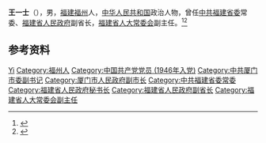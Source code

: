 '''王一士'''（{{bd|1926年|1月|}}），男，[[福建|福建]][[福州|福州]]人，[[中华人民共和国|中华人民共和国]]政治人物，曾任[[中共福建省委|中共福建省委]]常委、[[福建省人民政府|福建省人民政府]]副省长，[[福建省人大常委会|福建省人大常委会]]副主任。<ref>{{Cite book|title=中华人民共和国职官志|author=何虎生, 李耀东, 向常福主编|publisher=中国社会出版社|year=2003|isbn=9787800883934|location=北京|pages=}}</ref><ref>{{Cite web|title=“習近平同志做一切工作都是以人民為中心”|url=http://paper.cntheory.com/html/2020-06/17/nw.D110000xxsb_20200617_1-A3.htm|accessdate=2020-08-06|work=学习时报}}</ref>

== 参考资料 ==
{{reflist}}

{{中国人物小作品}}

{{Authority control}}
{{DEFAULTSORT:Wang王}}
[[Category:王姓|Yi]]
[[Category:福州人|Category:福州人]]
[[Category:中国共产党党员_(1946年入党)|Category:中国共产党党员 (1946年入党)]]
[[Category:中共厦门市委副书记|Category:中共厦门市委副书记]]
[[Category:厦门市人民政府副市长|Category:厦门市人民政府副市长]]
[[Category:中共福建省委常委|Category:中共福建省委常委]]
[[Category:福建省人民政府秘书长|Category:福建省人民政府秘书长]]
[[Category:福建省人民政府副省长|Category:福建省人民政府副省长]]
[[Category:福建省人大常委会副主任|Category:福建省人大常委会副主任]]